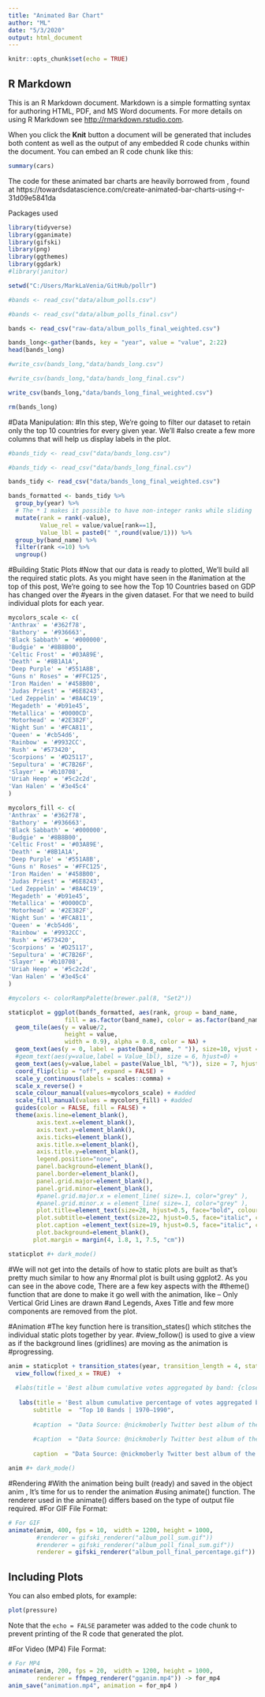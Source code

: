 ```yaml
---
title: "Animated Bar Chart"
author: "ML"
date: "5/3/2020"
output: html_document
---
```


```r
knitr::opts_chunk$set(echo = TRUE)
```

## R Markdown

This is an R Markdown document. Markdown is a simple formatting syntax for authoring HTML, PDF, and MS Word documents. For more details on using R Markdown see <http://rmarkdown.rstudio.com>.

When you click the **Knit** button a document will be generated that includes both content as well as the output of any embedded R code chunks within the document. You can embed an R code chunk like this:

```r
summary(cars)
```

The code for these animated bar charts are heavily borrowed from , found at https://towardsdatascience.com/create-animated-bar-charts-using-r-31d09e5841da

Packages used

```r
library(tidyverse)
library(gganimate)
library(gifski)
library(png)
library(ggthemes)
library(ggdark)
#library(janitor)

```


```r
setwd("C:/Users/MarkLaVenia/GitHub/pollr")

#bands <- read_csv("data/album_polls.csv")

#bands <- read_csv("data/album_polls_final.csv")

bands <- read_csv("raw-data/album_polls_final_weighted.csv")

bands_long<-gather(bands, key = "year", value = "value", 2:22)
head(bands_long)

#write_csv(bands_long,"data/bands_long.csv")

#write_csv(bands_long,"data/bands_long_final.csv")

write_csv(bands_long,"data/bands_long_final_weighted.csv")

rm(bands_long)

```

#Data Manipulation:
#In this step, We’re going to filter our dataset to retain only the top 10 countries for every given year. We’ll #also create a few more columns that will help us display labels in the plot.

```r
#bands_tidy <- read_csv("data/bands_long.csv")

#bands_tidy <- read_csv("data/bands_long_final.csv")

bands_tidy <- read_csv("data/bands_long_final_weighted.csv")

bands_formatted <- bands_tidy %>%
  group_by(year) %>%
  # The * 1 makes it possible to have non-integer ranks while sliding
  mutate(rank = rank(-value),
         Value_rel = value/value[rank==1],
         Value_lbl = paste0(" ",round(value/1))) %>%
  group_by(band_name) %>% 
  filter(rank <=10) %>%
  ungroup()
```

#Building Static Plots
#Now that our data is ready to plotted, We’ll build all the required static plots. As you might have seen in the #animation at the top of this post, We’re going to see how the Top 10 Countries based on GDP has changed over the #years in the given dataset. For that we need to build individual plots for each year.

```r

mycolors_scale <- c(
'Anthrax' = '#362f78',
'Bathory' = '#936663',
'Black Sabbath' = '#000000',
'Budgie' = '#8B8B00',
'Celtic Frost' = '#03A89E',
'Death' = '#8B1A1A',
'Deep Purple' = '#551A8B',
"Guns n' Roses" = '#FFC125',
'Iron Maiden' = '#458B00',
'Judas Priest' = '#6E8243',
'Led Zeppelin' = '#8A4C19',
'Megadeth' = '#b91e45',
'Metallica' = '#0000CD',
'Motorhead' = '#2E382F',
'Night Sun' = '#FCA811',
'Queen' = '#cb54d6',
'Rainbow' = '#9932CC',
'Rush' = '#573420',
'Scorpions' = '#D25117',
'Sepultura' = '#C7B26F',
'Slayer' = '#b10708',
'Uriah Heep' = '#5c2c2d',
'Van Halen' = '#3e45c4'
)

mycolors_fill <- c(
'Anthrax' = '#362f78',
'Bathory' = '#936663',
'Black Sabbath' = '#000000',
'Budgie' = '#8B8B00',
'Celtic Frost' = '#03A89E',
'Death' = '#8B1A1A',
'Deep Purple' = '#551A8B',
"Guns n' Roses" = '#FFC125',
'Iron Maiden' = '#458B00',
'Judas Priest' = '#6E8243',
'Led Zeppelin' = '#8A4C19',
'Megadeth' = '#b91e45',
'Metallica' = '#0000CD',
'Motorhead' = '#2E382F',
'Night Sun' = '#FCA811',
'Queen' = '#cb54d6',
'Rainbow' = '#9932CC',
'Rush' = '#573420',
'Scorpions' = '#D25117',
'Sepultura' = '#C7B26F',
'Slayer' = '#b10708',
'Uriah Heep' = '#5c2c2d',
'Van Halen' = '#3e45c4'
)

#mycolors <- colorRampPalette(brewer.pal(8, "Set2"))

staticplot = ggplot(bands_formatted, aes(rank, group = band_name, 
                fill = as.factor(band_name), color = as.factor(band_name))) +
  geom_tile(aes(y = value/2,
                height = value,
                width = 0.9), alpha = 0.8, color = NA) +
  geom_text(aes(y = 0, label = paste(band_name, " ")), size=10, vjust = 0.2, hjust = 1) +
  #geom_text(aes(y=value,label = Value_lbl), size = 6, hjust=0) +
  geom_text(aes(y=value,label = paste(Value_lbl, "%")), size = 7, hjust=0) +
  coord_flip(clip = "off", expand = FALSE) +
  scale_y_continuous(labels = scales::comma) +
  scale_x_reverse() +
  scale_colour_manual(values=mycolors_scale) + #added
  scale_fill_manual(values = mycolors_fill) + #added
  guides(color = FALSE, fill = FALSE) +
  theme(axis.line=element_blank(),
        axis.text.x=element_blank(),
        axis.text.y=element_blank(),
        axis.ticks=element_blank(),
        axis.title.x=element_blank(),
        axis.title.y=element_blank(),
        legend.position="none",
        panel.background=element_blank(),
        panel.border=element_blank(),
        panel.grid.major=element_blank(),
        panel.grid.minor=element_blank(),
        #panel.grid.major.x = element_line( size=.1, color="grey" ),
        #panel.grid.minor.x = element_line( size=.1, color="grey" ),
        plot.title=element_text(size=28, hjust=0.5, face="bold", colour="grey", vjust=1.5),
        plot.subtitle=element_text(size=22, hjust=0.5, face="italic", color="grey"),
        plot.caption =element_text(size=19, hjust=0.5, face="italic", color="grey"),
        plot.background=element_blank(),
       plot.margin = margin(4, 1.8, 1, 7.5, "cm"))

staticplot #+ dark_mode()
```

#We will not get into the details of how to static plots are built as that’s pretty much similar to how any #normal plot is built using ggplot2. As you can see in the above code, There are a few key aspects with the #theme() function that are done to make it go well with the animation, like – Only Vertical Grid Lines are drawn #and Legends, Axes Title and few more components are removed from the plot.

#Animation
#The key function here is transition_states() which stitches the individual static plots together by year. #view_follow() is used to give a view as if the background lines (gridlines) are moving as the animation is #progressing.


```r
anim = staticplot + transition_states(year, transition_length = 4, state_length = 1) +
  view_follow(fixed_x = TRUE)  +
  
  #labs(title = 'Best album cumulative votes aggregated by band: {closest_state}',  
 
   labs(title = 'Best album cumulative percentage of votes aggregated by band: {closest_state}',  
       subtitle  =  "Top 10 Bands | 1970–1990",
       
       #caption  = "Data Source: @nickmoberly Twitter best album of the year polls, inclusive of all polls (bonus, qualifying, and grand finales).\nValues indicate the sum of votes from the polls for 1970 through a given year.")
      
       #caption  = "Data Source: @nickmoberly Twitter best album of the year final polls (excluding data for bonus and qualifying polls).\nValues indicate the sum of votes from the polls for 1970 through a given year.")
       
       caption  = "Data Source: @nickmoberly Twitter best album of the year final polls (excluding data for bonus and qualifying polls).\nValues indicate the percentage of votes from the polls for 1970 through a given year, weighted equally across years.")

anim #+ dark_mode()

```

#Rendering
#With the animation being built (ready) and saved in the object anim , It’s time for us to render the animation #using animate() function. The renderer used in the animate() differs based on the type of output file required.
#For GIF File Format:

```r
# For GIF
animate(anim, 400, fps = 10,  width = 1200, height = 1000, 
        #renderer = gifski_renderer("album_poll_sum.gif"))
        #renderer = gifski_renderer("album_poll_final_sum.gif"))
        renderer = gifski_renderer("album_poll_final_percentage.gif"))
```

## Including Plots

You can also embed plots, for example:

```r
plot(pressure)
```

Note that the `echo = FALSE` parameter was added to the code chunk to prevent printing of the R code that generated the plot.





#For Video (MP4) File Format:

```r
# For MP4
animate(anim, 200, fps = 20,  width = 1200, height = 1000, 
        renderer = ffmpeg_renderer("gganim.mp4")) -> for_mp4
anim_save("animation.mp4", animation = for_mp4 )
```


